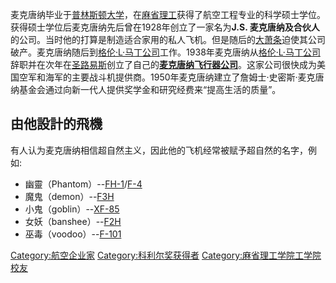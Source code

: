 {{expand|time=2007-09-26T20:11:06Z}}
{{Refimprove|time=2007-09-26T15:22:35Z}}

{{Infobox person
|name          = James Smith McDonnell<br/>詹姆斯·史密斯·麦克唐纳
|image         = <!-- 檔案不存在 [[Image:James_Smith_McDonnell.jpg|Image:James Smith McDonnell.jpg]] ，可從英文維基百科取得 -->
|image_size    = 200px
|caption       = 詹姆斯·史密斯·麦克唐纳（James Smith McDonnell）
|birth_name    = 
|birth_date    = 1899年4月9日
|birth_place   = {{USA}} [[科羅拉多州|科羅拉多州]] [[丹佛|丹佛]]<br/>（Denver，Colorado）
|death_date    = 1980年8月22日
|death_place   = {{USA}}[[密蘇里州|密蘇里州]][[圣路易斯_(密苏里州)|聖路易]]<br/>（St. Louis，Missouri）
|death_cause   = 
|resting_place = 
|resting_place_coordinates = 
|residence     = 
|nationality   = 
|known_for     = '''[[麥克唐納道格拉斯|麥克唐納道格拉斯]]'''
|education     = 
|employer      = 
|occupation    = 
|home_town     = 
|title         = 
|salary        = 
|networth      = 
|height        = 
|weight        = 
|awards        = [[NAS_Award_in_Aeronautical_Engineering|NAS Award in Aeronautical Engineering]]<br/>[[Daniel_Guggenheim_Medal|Daniel Guggenheim Medal]] <small>（1963年）</small>
|term          = 
|predecessor   = 
|successor     = 
|party         = 
|boards        = 
|religion      = 
|spouse        = 
|partner       = 
|children      = 
|parents       = 
|relatives     = 
|signature     = 
|website       = 
|footnotes     = 
|alma_mater    = [[普林斯頓大學|普林斯頓大學]]（理學士，主修物理；B.S., Physics，1921）<br/>[[麻省理工學院|麻省理工學院]]（理學碩士，主修航太工程。

'''詹姆斯·史密斯·麦克唐纳'''（{{bd|1899年|4月9日|1980年|8月22日|catIdx=McDonnel, James Smith}}）是[[麦克唐纳飞行器公司|麦克唐纳飞行器公司]]的创建者,该公司后同[[道格拉斯飞行器公司|道格拉斯飞行器公司]]合并成为[[麦道|麦克唐纳·道格拉斯]]，最终并入[[波音公司|波音公司]]
}}

麦克唐纳毕业于[[普林斯顿大学|普林斯顿大学]]，在[[麻省理工|麻省理工]]获得了航空工程专业的科学硕士学位。获得硕士学位后麦克唐纳先后曾在1928年创立了一家名为'''J.S. 麦克唐纳及合伙人'''的公司。当时他的打算是制造适合家用的私人飞机。但是随后的[[大萧条|大萧条]]迫使其公司破产。麦克唐纳随后到[[格伦·L·马丁公司|格伦·L·马丁公司]]工作。1938年麦克唐纳从[[格伦·L·马丁公司|格伦·L·马丁公司]]辞职并在次年在[[圣路易斯_(密苏里州)|圣路易斯]]创立了自己的'''[[麦克唐纳飞行器公司|麦克唐纳飞行器公司]]'''。这家公司很快成为美国空军和海军的主要战斗机提供商。1950年麦克唐纳建立了詹姆士·史密斯·麦克唐纳基金会通过向新一代人提供奖学金和研究经费来“提高生活的质量”。

==由他設計的飛機==
有人认为麦克唐纳相信超自然主义，因此他的飞机经常被赋予超自然的名字，例如:
*幽靈（Phantom）--[[FH-1幽靈式戰鬥機|FH-1]]/[[F-4幽靈II戰鬥機|F-4]]
*魔鬼（demon）--[[F3H魔鬼|F3H]]
*小鬼（goblin）--[[XF-85小鬼式戰鬥機|XF-85]]
*女妖（banshee）--[[F2H_女妖|F2H]]
*巫毒（voodoo）--[[F-101戰鬥機|F-101]]

[[Category:航空企业家|Category:航空企业家]]
[[Category:科利尔奖获得者|Category:科利尔奖获得者]]
[[Category:麻省理工学院工学院校友|Category:麻省理工学院工学院校友]]